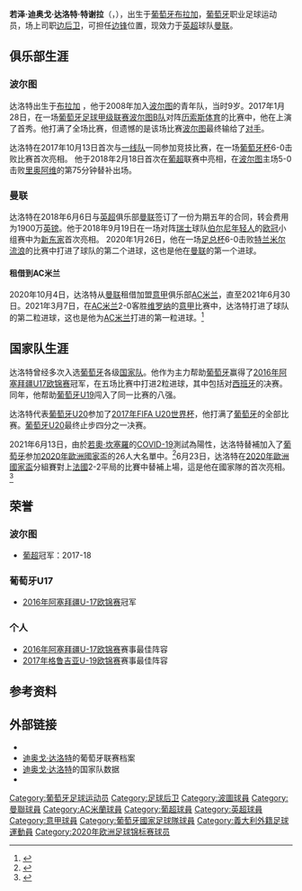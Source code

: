 {{noteTA
|G1=Football
|G2=uefa
|G3=EPL
|G4=意甲
|T=zh-hans:迪奥戈·达洛特;zh-hk:迪奧高·達洛治;zh-tw:迪奧戈·達洛特;
|1=zh-hans:迪奥戈·达洛特;zh-hk:迪奧高·達洛治;zh-tw:迪奧戈·達洛特;
|2=zh-hans:迪奥戈;zh-hk:迪奧高;zh-tw:迪奧戈;
|3=zh-hans:达洛特;zh-hk:達洛治;zh-tw:達洛特;
}}
{{Portuguese name|达洛特|特谢拉}}
{{Infobox football biography
| name= 迪奥戈·达洛特<br>''Diogo Dalot''
| image = Diogo Dalot, Manchester United v Leicester City, 2 April 2022 (49).jpg
| fullname = 若泽·迪奥戈·达洛特·特谢拉<br>''José Diogo Dalot Teixeira''
| birth_date = {{birth date and age|df=yes|1999|3|18}}
| birth_place = {{POR}}[[布拉加|布拉加]]
| height = 1.83 m
| currentclub = [[曼彻斯特联足球俱乐部|曼联]]
| clubnumber = 20
| position = [[边后卫|边后卫]]
| youthyears1 = 2008-2017
| youthclubs1 = [[波尔图足球俱乐部|波尔图]]
| years1 = 2017–2018
| clubs1 = [[波图足球会B队|波尔图B队]]
| caps1 = 23
| goals1 = 2
| years2 = 2017–2018
| clubs2 = [[波尔图足球俱乐部|波尔图]]
| caps2 = 6
| goals2 = 0
| years3 = 2018–
| clubs3 = [[曼彻斯特联足球俱乐部|曼联]]
| caps3 = 28
| goals3 = 0
| years4 = 2020–2021
| clubs4 = → [[AC米兰|AC米兰]]（租借）
| caps4 = 21
| goals4 = 1 <!--LEAGUE ONLY-->
| nationalyears1 = 2014      
| nationalteam1 = [[葡萄牙國家足球隊|葡萄牙U-15]]                                              
| nationalcaps1 = 2  
| nationalgoals1 = 0
| nationalyears2 = 2014–2015 
| nationalteam2 = [[葡萄牙國家足球隊|葡萄牙U-16]] 
| nationalcaps2 = 8  
| nationalgoals2 = 0
| nationalyears3 = 2015–2016 
| nationalteam3 = [[葡萄牙國家足球隊|葡萄牙U-17]] 
| nationalcaps3 = 19 
| nationalgoals3 = 2
| nationalyears4 = 2016–2017 
| nationalteam4 = [[葡萄牙國家足球隊|葡萄牙U-19]] 
| nationalcaps4 = 15 
| nationalgoals4 = 0
| nationalyears5 = 2017–2019     
| nationalteam5 = [[葡萄牙國家足球隊|葡萄牙U-20]] 
| nationalcaps5 = 12  
| nationalgoals5 = 0
| nationalyears6 = 2017–2021   
| nationalteam6 = [[葡萄牙21歲以下國家足球隊|葡萄牙U-21]] 
| nationalcaps6 = 15  
| nationalgoals6 = 0
| nationalyears7 = 2021–
| nationalteam7 = [[葡萄牙國家足球隊|葡萄牙]]
| nationalcaps7 = 5
| nationalgoals7 = 0
| club-update    = 2021年12月27日
| nationalteam-update = 2022年3月24日
| medaltemplates = {{Medal|Sport|男子[[足球|足球]]}}
{{medal|Country|{{fb|POR}}}}
{{MedalCompetition|[[欧洲U-19足球锦标赛|欧洲U-19足球锦标赛]]}}
{{Medal|RU|[[欧洲U-19足球锦标赛|2017年格鲁吉亚U-19欧锦赛]]|}}
{{MedalCompetition|[[欧洲U-17足球锦标赛|欧洲U-17足球锦标赛]]}}
{{Medal|W|[[欧洲U-17足球锦标赛|2016年阿塞拜疆U-17欧锦赛]]|}}
}}

'''若泽·迪奥戈·达洛特·特谢拉'''（{{Lang-pt|José Diogo Dalot Teixeira}}，{{bd|1999年|3月18日|}}），出生于[[葡萄牙|葡萄牙]][[布拉加|布拉加]]，[[葡萄牙|葡萄牙]]职业足球运动员，场上司职[[后卫_(足球)|边后卫]]，可担任[[前锋_(足球)|边锋]]位置，现效力于[[英超|英超]]球队[[曼彻斯特联足球俱乐部|曼联]]。

== 俱乐部生涯 ==
=== 波尔图 ===
达洛特出生于[[布拉加|布拉加]] ，他于2008年加入[[波尔图足球俱乐部|波尔图]]的青年队，当时9岁。2017年1月28日，在一场[[葡萄牙足球甲级联赛|葡萄牙足球甲级联赛]][[波图足球会B队|波尔图B队]]对阵[[历索斯体育俱乐部|历索斯体育]]的比赛中，他在上演了首秀。他打满了全场比赛，但遗憾的是该场比赛[[波图足球会B队|波尔图]]最终输给了[[历索斯体育俱乐部|对手]]。

达洛特在2017年10月13日首次与[[波尔图足球俱乐部|一线队]]一同参加竞技比赛，在一场[[葡萄牙杯|葡萄牙杯]]6-0击败{{Internal link helper/en|卢西塔诺GC|Lusitano G.C.}}比赛首次亮相。 他于2018年2月18日首次在[[葡超|葡超]]联赛中亮相，在[[波尔图足球俱乐部|波尔图]]主场5-0击败[[里奥艾维足球俱乐部|里奥阿维]]的第75分钟替补出场。

=== 曼联 ===
达洛特在2018年6月6日与[[英超|英超]]俱乐部[[曼联|曼联]]签订了一份为期五年的合同，转会费用为1900万[[英镑|英镑]]。他于2018年9月19日在一场对阵[[瑞士足球超级联赛|瑞士]]球队[[伯尔尼年轻人体育俱乐部|伯尔尼年轻人]]的[[欧洲冠军联赛|欧冠]]小组赛中为[[曼联|新东家]]首次亮相。  2020年1月26日，他在一场[[英格兰足总杯|足总杯]]6-0击败[[特兰米尔流浪足球俱乐部|特兰米尔流浪]]的比赛中打进了球队的第二个进球，这也是他在[[曼联|曼联]]的第一个进球。 

==== 租借到AC米兰 ====
2020年10月4日，达洛特从[[曼联|曼联]]租借加盟[[意甲|意甲]]俱乐部[[AC米兰|AC米兰]]，直至2021年6月30日。2021年3月7日，在[[AC米兰|AC米兰]]2-0客胜[[维罗纳足球俱乐部|维罗纳]]的[[意大利足球甲级联赛|意甲]]比赛中，达洛特打进了球队的第二粒进球，这也是他为[[AC米兰|AC米兰]]打进的第一粒进球。<ref>{{Cite web|url=https://news.zhibo8.cc/zuqiu/2021-03-07/match542713date2021v.htm|title=意甲-克鲁尼奇任意球破门达洛特建功 AC米兰2-0维罗纳|date=2021-03-07|accessdate=2021-03-08|publisher=直播吧}}</ref>

== 国家队生涯 ==
达洛特曾经多次入选[[葡萄牙|葡萄牙]]各级[[葡萄牙国家足球队|国家队]]。他作为主力帮助[[葡萄牙国家足球队|葡萄牙]]赢得了[[欧洲U-17足球锦标赛|2016年阿塞拜疆U17欧锦赛]]冠军，在五场比赛中打进2粒进球，其中包括对[[西班牙国家足球队|西班牙]]的决赛。同年，他帮助[[葡萄牙国家足球队|葡萄牙U19]]闯入了同一比赛的八强。 

达洛特代表[[葡萄牙国家足球队|葡萄牙U20]]参加了[[2017年国际足联U-20世界杯|2017年FIFA U20世界杯]]，他打满了[[葡萄牙国家足球队|葡萄牙]]的全部比赛。[[葡萄牙国家足球队|葡萄牙U20]]最终止步四分之一决赛。

2021年6月13日，由於[[若奧·坎塞羅|若奧·坎塞羅]]的[[COVID-19|COVID-19]]測試為陽性，达洛特替補加入了[[葡萄牙國家足球隊|葡萄牙]]参加[[2020年歐洲國家盃|2020年歐洲國家盃]]的26人大名單中。<ref>{{cite web|url=https://www.rtp.pt/noticias/selecao-nacional/joao-cancelo-testa-positivo-para-a-covid-19_d1327344|title=João Cancelo testa positivo para a Covid-19|publisher=RTP|date=2021-06-13|language=pt}}</ref>6月23日，达洛特在[[2020年歐洲國家盃|2020年歐洲國家盃]]分組賽對上[[法國國家足球隊|法國]]2-2平局的比賽中替補上場，這是他在國家隊的首次亮相。<ref>{{Cite web|url=https://ca.soccerway.com/matches/2021/06/23/europe/european-championships/portugal/france/3188311/|title=PORTUGAL VS. FRANCE  2 - 2|website=Soccerway|accessdate=2021-06-24}}</ref>

== 荣誉 ==
=== 波尔图 ===
*[[葡萄牙足球超级联赛|葡超]]冠军：2017-18

=== 葡萄牙U17 ===
*[[欧洲U-17足球锦标赛|2016年阿塞拜疆U-17欧锦赛]]冠军

=== 个人 ===
*[[欧洲U-17足球锦标赛|2016年阿塞拜疆U-17欧锦赛]]赛事最佳阵容
*[[欧洲U-19足球锦标赛|2017年格鲁吉亚U-19欧锦赛]]赛事最佳阵容

== 参考资料 ==
{{reflist}}

==外部链接==
*{{ForaDeJogo|199903180002}}
*[http://www.ligaportugal.pt/pt/liga/clube/20152016/segundaliga/424/jogador/70985 迪奥戈·达洛特]的葡萄牙联赛档案
*[https://www.fpf.pt/pt/Jogadores/Jogador/playerId/695363 迪奥戈·达洛特]的国家队数据
*{{Soccerbase}}

{{曼联球员名单}}
{{2020年欧洲足球锦标赛葡萄牙参赛名单}}

{{DEFAULTSORT:Dalot, Diogo}}
[[Category:葡萄牙足球运动员|Category:葡萄牙足球运动员]]
[[Category:足球后卫|Category:足球后卫]]
[[Category:波圖球員|Category:波圖球員]]
[[Category:曼聯球員|Category:曼聯球員]]
[[Category:AC米蘭球員|Category:AC米蘭球員]]
[[Category:葡超球員|Category:葡超球員]]
[[Category:英超球員|Category:英超球員]]
[[Category:意甲球員|Category:意甲球員]]
[[Category:葡萄牙國家足球隊球員|Category:葡萄牙國家足球隊球員]]
[[Category:義大利外籍足球運動員|Category:義大利外籍足球運動員]]
[[Category:2020年欧洲足球锦标赛球员|Category:2020年欧洲足球锦标赛球员]]